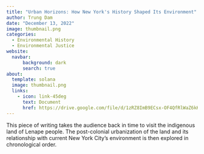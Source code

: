 ```yaml
---
title: "Urban Horizons: How New York's History Shaped Its Environment"
author: Trung Dam
date: "December 13, 2022"
image: thumbnail.png
categories:
  - Environmental History
  - Environmental Justice 
website: 
  navbar:
      background: dark
      search: true
about: 
  template: solana
  image: thumbnail.png
  links: 
    - icon: link-45deg
      text: Document
      href: https://drive.google.com/file/d/1zRZ8ImB9ECsx-OF4QfRlWaZ6kKoBJwFU/view?usp=sharing
---
```


This piece of writing takes the audience back in time to visit the indigenous land of Lenape people. The post-colonial urbanization of the land and its relationship with current New York City's environment is then explored in chronological order.
